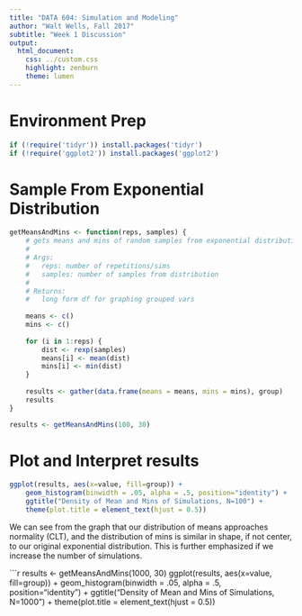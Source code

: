 ```yaml
---
title: "DATA 604: Simulation and Modeling"
author: "Walt Wells, Fall 2017"
subtitle: "Week 1 Discussion"
output:
  html_document:
    css: ../custom.css
    highlight: zenburn
    theme: lumen
---
```


# Environment Prep

```r
if (!require('tidyr')) install.packages('tidyr')
if (!require('ggplot2')) install.packages('ggplot2')
```

# Sample From Exponential Distribution

```r
getMeansAndMins <- function(reps, samples) {
    # gets means and mins of random samples from exponential distribution
    #
    # Args: 
    #   reps: number of repetitions/sims
    #   samples: number of samples from distribution
    # 
    # Returns:
    #   long form df for graphing grouped vars
    
    means <- c()
    mins <- c()
    
    for (i in 1:reps) {
        dist <- rexp(samples)
        means[i] <- mean(dist)
        mins[i] <- min(dist)
    }
    
    results <- gather(data.frame(means = means, mins = mins), group)
    results 
}

results <- getMeansAndMins(100, 30)
```

# Plot and Interpret results

```r
ggplot(results, aes(x=value, fill=group)) + 
    geom_histogram(binwidth = .05, alpha = .5, position="identity") + 
    ggtitle("Density of Mean and Mins of Simulations, N=100") + 
    theme(plot.title = element_text(hjust = 0.5))
```

We can see from the graph that our distribution of means approaches normality (CLT), and the distribution of mins is similar in shape, if not center, to our original exponential distribution.   This is further emphasized if we increase the number of simulations. 

```r
results <- getMeansAndMins(1000, 30)
ggplot(results, aes(x=value, fill=group)) + 
    geom_histogram(binwidth = .05, alpha = .5, position="identity") + 
    ggtitle("Density of Mean and Mins of Simulations, N=1000") + 
    theme(plot.title = element_text(hjust = 0.5))